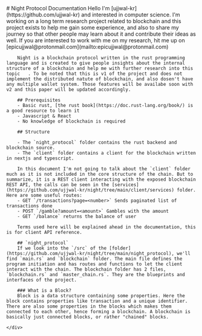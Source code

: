 <div className="explore">
    <div className="container">
        # Night Protocol Documentation
        Hello I'm [ujjwal-kr](https://github.com/ujjwal-kr) and interested in computer science. I'm working on a long term research project related to blockchain and this project exists to help me gain some experience, and also to share my journey so that other people may learn about it and contribute their ideas as well. If you are interested to work with me on my research, hit me up on [epicujjwal@protonmail.com](mailto:epicujjwal@protonmail.com)

        Night is a blockchain protocol written in the rust programming language and is created to give people insights about the internal structure of a blockchain and help me with further research into this topic   . To be noted that this is v1 of the project and does not implement the distributed natute of blockchain, and also dosen't have any multiple wallet system. Those features will be availabe soon with v2 and this paper will be updated accordingly.

        ## Prerequisites
        - Basic rust, [the rust book](https://doc.rust-lang.org/book/) is a good resource to learn it
        - Javascript & React
        - No knowledge of blockchain is required

        ## Structure

        - The `night_protocol` folder contains the rust backend and blockchain source.
        - The `client` folder contains a client for the blockchain written in nextjs and typescript.

        In this document I'm not going to talk about the `client` folder much as it is not included in the core structure of the chain. But to summarize, it is a REST client interacting with the exposed blockchain REST API, the calls can be seen in the [services](https://github.com/ujjwal-kr/night/tree/main/client/services) folder. Here are some useful routes:
        - GET `/transactions?page=<number>` Sends paginated list of transactions done
        - POST `/gamble?amount=<amount>` Gambles with the amount
        - GET `/balance` returns the balance of user

        Terms used here will be explained ahead in the documentation, this is for client API reference.

        ## `night_protocol`
        If we look into the `/src` of the [folder](https://github.com/ujjwal-kr/night/tree/main/night_protocol), we'll find `main.rs` and `blockchain` folder. The main file defines the program initiation and has routes and functions to let the client interact with the chain. The blockchain folder has 2 files, `blockchain.rs` and `master_chain.rs`. They are the blueprints and interfaces of the project.

        ### What is a Block?
        Block is a data structure containing some properties. Here the block contains properties like transaction and a unique identifier. There are also some properties in the blocks which makes them connected to each other, hence forming a blockchain. A blockchain is basically just connected blocks, or rather "chained" blocks.

    </div>
</div>